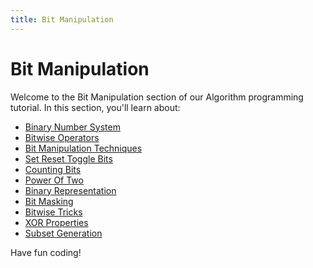 ```yaml
---
title: Bit Manipulation
---
```


# Bit Manipulation

Welcome to the Bit Manipulation section of our Algorithm programming tutorial. In this section, you'll learn about:

- [Binary Number System](./0-binary-number-system.mdx)
- [Bitwise Operators](./1-bitwise-operators.mdx)
- [Bit Manipulation Techniques](./2-bit-manipulation-techniques.mdx)
- [Set Reset Toggle Bits](./3-set-reset-toggle-bits.mdx)
- [Counting Bits](./4-counting-bits.mdx)
- [Power Of Two](./5-power-of-two.mdx)
- [Binary Representation](./6-binary-representation.mdx)
- [Bit Masking](./7-bit-masking.mdx)
- [Bitwise Tricks](./8-bitwise-tricks.mdx)
- [XOR Properties](./9-xor-properties.mdx)
- [Subset Generation](./10-subset-generation.mdx)

Have fun coding!
